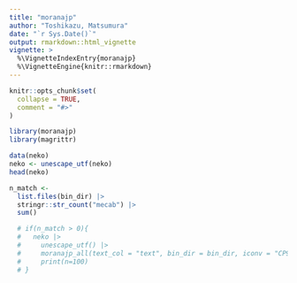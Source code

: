 ```yaml
---
title: "moranajp"
author: "Toshikazu, Matsumura"
date: "`r Sys.Date()`"
output: rmarkdown::html_vignette
vignette: >
  %\VignetteIndexEntry{moranajp}
  %\VignetteEngine{knitr::rmarkdown}
---
```


```r
knitr::opts_chunk$set(
  collapse = TRUE,
  comment = "#>"
)
```

```r
library(moranajp)
library(magrittr)
```

```r
data(neko)
neko <- unescape_utf(neko)
head(neko)

n_match <- 
  list.files(bin_dir) |>
  stringr::str_count("mecab") |>
  sum()

  # if(n_match > 0){
  #   neko |>
  #     unescape_utf() |>
  #     moranajp_all(text_col = "text", bin_dir = bin_dir, iconv = "CP932_UTF-8") |>
  #     print(n=100)
  # }
```
